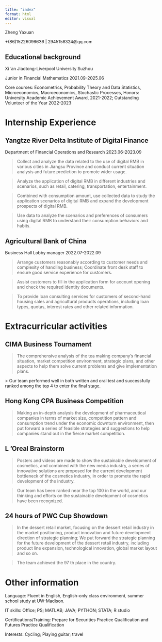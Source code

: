 ```yaml
---
title: "index"
format: html
editor: visual
---
```



Zheng Yaxuan


$+(86) 15226096636$ | 2945158324@qq.com

## Educational background

Xi 'an Jiaotong-Liverpool University Suzhou

Junior in Financial Mathematics 2021.09-2025.06

Core courses: Econometrics, Probability Theory and Data Statistics, Microeconomics, Macroeconomics, Stochastic Processes, 
Honors: University Academic Achievement Award, 2021-2022; Outstanding Volunteer of the Year 2022-2023

# Internship Experience

## Yangtze River Delta Institute of Digital Finance

Department of Financial Operations and Research 2023.06-2023.09

> Collect and analyze the data related to the use of digital RMB in various cities in Jiangsu Province and conduct current situation analysis and future prediction to promote wider usage.

> Analyze the application of digital RMB in different industries and scenarios, such as retail, catering, transportation, entertainment.

> Combined with consumption amount, use collected data to study the application scenarios of digital RMB and expand the development prospects of digital RMB.

> Use data to analyze the scenarios and preferences of consumers using digital RMB to understand their consumption behaviors and habits.

## Agricultural Bank of China

Business Hall Lobby manager 2022.07-2022.09

> Arrange customers reasonably according to customer needs and complexity of handling business; Coordinate front desk staff to ensure good service experience for customers.

> Assist customers to fill in the application form for account opening and check the required identity documents.

> To provide loan consulting services for customers of second-hand housing sales and agricultural products operations, including loan types, quotas, interest rates and other related information.

# Extracurricular activities

## CIMA Business Tournament

> The comprehensive analysis of the tea making company's financial situation, market competition environment, strategic plans, and other aspects to help them solve current problems and give implementation plans.

$>$ Our team performed well in both written and oral test and successfully ranked among the top 4 to enter the final stage.

## Hong Kong CPA Business Competition

> Making an in-depth analysis the development of pharmaceutical companies in terms of market size, competition pattern and consumption trend under the economic downturn environment, then put forward a series of feasible strategies and suggestions to help companies stand out in the fierce market competition.

## L 'Oreal Brainstorm

> Posters and videos are made to show the sustainable development of cosmetics, and combined with the new media industry, a series of innovative solutions are proposed for the current development bottleneck of the cosmetics industry, in order to promote the rapid development of the industry.

> Our team has been ranked near the top 100 in the world, and our thinking and efforts on the sustainable development of cosmetics have been recognized.

## 24 hours of PWC Cup Showdown

> In the dessert retail market, focusing on the dessert retail industry in the market positioning, product innovation and future development direction of strategic planning; We put forward the strategic planning for the future development of the dessert retail industry, including product line expansion, technological innovation, global market layout and so on.

> The team achieved the 97 th place in the country.

# Other information

Language: Fluent in English, English-only class environment, summer school study at UW-Madison.

IT skills: Office; PS; MATLAB; JAVA; PYTHON; STATA; R studio

Certifications/Training: Prepare for Securities Practice Qualification and Futures Practice Qualification

Interests: Cycling; Playing guitar; travel